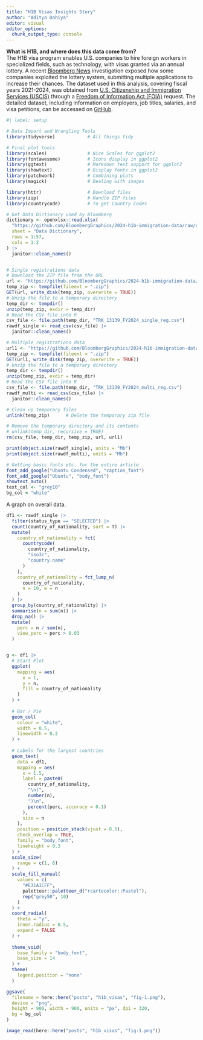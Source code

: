 ```yaml
---
title: "H1B Visas Insights Story"
author: "Aditya Dahiya"
editor: visual
editor_options: 
  chunk_output_type: console
---
```


**What is H1B, and where does this data come from?**\
The H1B visa program enables U.S. companies to hire foreign workers in specialized fields, such as technology, with visas granted via an annual lottery. A recent [Bloomberg News](https://www.bloomberg.com/graphics-v2) investigation exposed how some companies exploited the lottery system, submitting multiple applications to increase their chances. The dataset used in this analysis, covering fiscal years 2021-2024, was obtained from [U.S. Citizenship and Immigration Services (USCIS)](https://www.uscis.gov/) through a [Freedom of Information Act (FOIA)](https://www.foia.gov/) request. The detailed dataset, including information on employers, job titles, salaries, and visa petitions, can be accessed on [GitHub](https://github.com/BloombergGraphics/2024-h1b-immigration-data).

```r
#| label: setup

# Data Import and Wrangling Tools
library(tidyverse)            # All things tidy

# Final plot tools
library(scales)               # Nice Scales for ggplot2
library(fontawesome)          # Icons display in ggplot2
library(ggtext)               # Markdown text support for ggplot2
library(showtext)             # Display fonts in ggplot2
library(patchwork)            # Combining plots
library(magick)               # Dealing with images

library(httr)                 # Download files
library(zip)                  # Handle ZIP files
library(countrycode)          # To get Country Codes

# Get Data Dictionary used by Bloomberg
dictionary <- openxlsx::read.xlsx(
  "https://github.com/BloombergGraphics/2024-h1b-immigration-data/raw/refs/heads/main/TRK_13139_I129_H1B_Registrations_FY21_FY24_FOIA_FIN.xlsx",
  sheet = "Data Dictionary",
  rows = 1:57,
  cols = 1:2
) |> 
  janitor::clean_names()


# Single registrations data
# Download the ZIP file from the URL
url <- "https://github.com/BloombergGraphics/2024-h1b-immigration-data/blob/main/TRK_13139_FY2024_single_reg.zip?raw=true"
temp_zip <- tempfile(fileext = ".zip")
GET(url, write_disk(temp_zip, overwrite = TRUE))
# Unzip the file to a temporary directory
temp_dir <- tempdir()
unzip(temp_zip, exdir = temp_dir)
# Read the CSV file into R
csv_file <- file.path(temp_dir, "TRK_13139_FY2024_single_reg.csv")
rawdf_single <- read_csv(csv_file) |> 
  janitor::clean_names()

# Multiple registrations data
url1 <- "https://github.com/BloombergGraphics/2024-h1b-immigration-data/blob/main/TRK_13139_FY2024_multi_reg.zip?raw=true"
temp_zip <- tempfile(fileext = ".zip")
GET(url1, write_disk(temp_zip, overwrite = TRUE))
# Unzip the file to a temporary directory
temp_dir <- tempdir()
unzip(temp_zip, exdir = temp_dir)
# Read the CSV file into R
csv_file <- file.path(temp_dir, "TRK_13139_FY2024_multi_reg.csv")
rawdf_multi <- read_csv(csv_file) |> 
  janitor::clean_names()

# Clean up temporary files
unlink(temp_zip)      # Delete the temporary zip file

# Remove the temporary directory and its contents
# unlink(temp_dir, recursive = TRUE)  
rm(csv_file, temp_dir, temp_zip, url, url1)

print(object.size(rawdf_single), units = "Mb")
print(object.size(rawdf_multi), units = "Mb")

# Getting basic fonts etc. for the entire article
font_add_google("Ubuntu Condensed", "caption_font")
font_add_google("Ubuntu", "body_font")
showtext_auto()
text_col <- "grey10"
bg_col = "white"
```

A graph on overall data.

```r

df1 <- rawdf_single |>
  filter(status_type == "SELECTED") |>
  count(country_of_nationality, sort = T) |>
  mutate(
    country_of_nationality = fct(
      countrycode(
        country_of_nationality,
        "iso3c",
        "country.name"
      )
    ),
    country_of_nationality = fct_lump_n(
      country_of_nationality,
      n = 10, w = n
    )
  ) |> 
  group_by(country_of_nationality) |> 
  summarise(n = sum(n)) |> 
  drop_na() |> 
  mutate(
    perc = n / sum(n),
    view_perc = perc > 0.03
  )


g <- df1 |> 
  # Start Plot
  ggplot(
    mapping = aes(
      x = 1,
      y = n,
      fill = country_of_nationality
    )
  ) +
  
  # Bar / Pie
  geom_col(
    colour = "white",
    width = 0.5,
    linewidth = 0.2
  ) +
  
  # Labels for the largest countries
  geom_text(
    data = df1,
    mapping = aes(
      x = 1.5,
      label = paste0(
        country_of_nationality,
        "\n(",
        number(n),
        ")\n",
        percent(perc, accuracy = 0.1)
      ),
      size = n
    ),
    position = position_stack(vjust = 0.5),
    check_overlap = TRUE,
    family = "body_font",
    lineheight = 0.3
  ) +
  scale_size(
    range = c(1, 6)
  ) +
  scale_fill_manual(
    values = c(
      "#E31A1CFF",
      paletteer::paletteer_d("rcartocolor::Pastel"),
      rep("grey50", 10)
    )
  ) +
  coord_radial(
    theta = "y",
    inner.radius = 0.5,
    expand = FALSE
  ) +
  
  theme_void(
    base_family = "body_font",
    base_size = 14
  ) +
  theme(
    legend.position = "none"
  )

ggsave(
  filename = here::here("posts", "h1b_visas", "fig-1.png"),
  device = "png",
  height = 900, width = 900, units = "px", dpi = 320,
  bg = bg_col
)

image_read(here::here("posts", "h1b_visas", "fig-1.png"))
```
